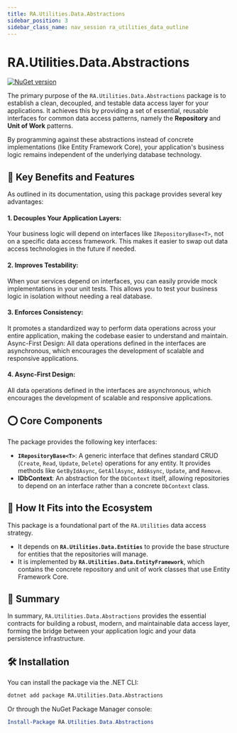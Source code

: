 ```yaml
---
title: RA.Utilities.Data.Abstractions
sidebar_position: 3
sidebar_class_name: nav_session ra_utilities_data_outline
---
```



<p align="center">
<LogoSvg width={'15rem'} height={'15rem'} />
</p>


# RA.Utilities.Data.Abstractions

[![NuGet version](https://img.shields.io/nuget/v/RA.Utilities.Data.Abstractions.svg)](https://www.nuget.org/packages/RA.Utilities.Data.Abstractions/)

The primary purpose of the `RA.Utilities.Data.Abstractions` package is to establish a clean,
decoupled, and testable data access layer for your applications.
It achieves this by providing a set of essential,
reusable interfaces for common data access patterns, namely the **Repository** and **Unit of Work** patterns.

By programming against these abstractions instead of concrete implementations (like Entity Framework Core),
your application's business logic remains independent of the underlying database technology.

## 🔑 Key Benefits and Features
As outlined in its documentation, using this package provides several key advantages:

#### 1. Decouples Your Application Layers:
Your business logic will depend on interfaces like `IRepositoryBase<T>`, not on a specific data access framework.
This makes it easier to swap out data access technologies in the future if needed.

#### 2. Improves Testability:
When your services depend on interfaces, you can easily provide mock implementations in your unit tests.
This allows you to test your business logic in isolation without needing a real database.

#### 3. Enforces Consistency:
It promotes a standardized way to perform data operations across your entire application, making the codebase easier to understand and maintain.
Async-First Design: All data operations defined in the interfaces are asynchronous, which encourages the development of scalable and responsive applications.

#### 4. Async-First Design:
All data operations defined in the interfaces are asynchronous, which encourages the development of scalable and responsive applications.


## ⭕️ Core Components
The package provides the following key interfaces:

* **`IRepositoryBase<T>`**:
A generic interface that defines standard CRUD (`Create`, `Read`, `Update`, `Delete`) operations for any entity.
It provides methods like `GetByIdAsync`, `GetAllAsync`, `AddAsync`, `Update`, and `Remove`.
* **IDbContext**: An abstraction for the `DbContext` itself, allowing repositories to depend on an interface rather than a concrete `DbContext` class.

## 🧩 How It Fits into the Ecosystem
This package is a foundational part of the `RA.Utilities` data access strategy.

  * It depends on **`RA.Utilities.Data.Entities`** to provide the base structure for entities that the repositories will manage.
  * It is implemented by **`RA.Utilities.Data.EntityFramework`**, which contains the concrete repository and unit of work classes that use Entity Framework Core.


## 🧠 Summary

In summary, `RA.Utilities.Data.Abstractions` provides the essential contracts for building a robust, modern, and maintainable data access layer, forming the bridge between your application logic and your data persistence infrastructure.

## 🛠️ Installation

You can install the package via the .NET CLI:

```bash
dotnet add package RA.Utilities.Data.Abstractions
```

Or through the NuGet Package Manager console:

```powershell
Install-Package RA.Utilities.Data.Abstractions
```


<br />
<br />

<DocCardList />
